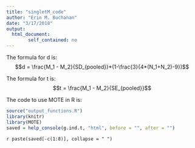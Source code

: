 ```yaml
---
title: "singletM_code"
author: "Erin M. Buchanan"
date: "3/17/2018"
output: 
  html_document:
        self_contained: no
---
```

 
The formula for d is: $$d = \frac{M_1 - M_2}{SD_{pooled}}*(1-\frac{3}{4*(N_1+N_2)-9})$$
 
The formula for t is: $$t = \frac{M_1 - M_2}{SE_{pooled}}$$
 
The code to use MOTE in R is: 
 
```r
source("output_functions.R")
library(knitr)
library(MOTE)
saved = help_console(g.ind.t, "html", before = "", after = "")
```
 
`r paste(saved[-c(1:8)], collapse = " ")`